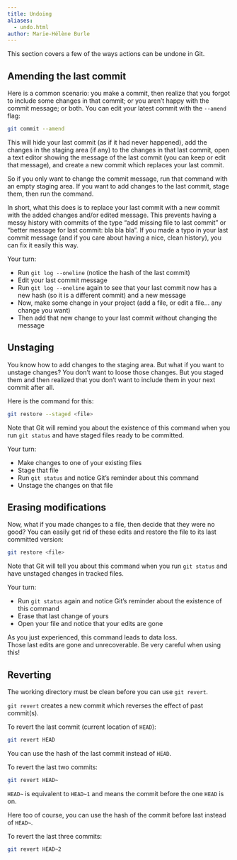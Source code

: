 ```yaml
---
title: Undoing
aliases:
  - undo.html
author: Marie-Hélène Burle
---
```


:::{.def}

This section covers a few of the ways actions can be undone in Git.

:::

## Amending the last commit

Here is a common scenario: you make a commit, then realize that you forgot to include some changes in that commit; or you aren't happy with the commit message; or both. You can edit your latest commit with the `--amend` flag:

```.bash
git commit --amend
```

This will hide your last commit (as if it had never happened), add the changes in the staging area (if any) to the changes in that last commit, open a text editor showing the message of the last commit (you can keep or edit that message), and create a new commit which replaces your last commit.

So if you only want to change the commit message, run that command with an empty staging area. If you want to add changes to the last commit, stage them, then run the command.

In short, what this does is to replace your last commit with a new commit with the added changes and/or edited message. This prevents having a messy history with commits of the type "add missing file to last commit" or "better message for last commit: bla bla bla". If you made a typo in your last commit message (and if you care about having a nice, clean history), you can fix it easily this way.

:::{.exo}

:::{.yourturn}

Your turn:

:::

- Run `git log --oneline` (notice the hash of the last commit)
- Edit your last commit message
- Run `git log --oneline` again to see that your last commit now has a new hash (so it is a different commit) and a new message
- Now, make some change in your project (add a file, or edit a file... any change you want)
- Then add that new change to your last commit without changing the message

:::

## Unstaging

You know how to add changes to the staging area. But what if you want to unstage changes? You don't want to loose those changes. But you staged them and then realized that you don't want to include them in your next commit after all.

Here is the command for this:

```.bash
git restore --staged <file>
```

:::{.note}

Note that Git will remind you about the existence of this command when you run `git status` and have staged files ready to be committed.

:::

:::{.exo}

:::{.yourturn}

Your turn:

:::

- Make changes to one of your existing files
- Stage that file
- Run `git status` and notice Git's reminder about this command
- Unstage the changes on that file

:::

## Erasing modifications

Now, what if you made changes to a file, then decide that they were no good? You can easily get rid of these edits and restore the file to its last committed version:

```.bash
git restore <file>
```

:::{.note}

Note that Git will tell you about this command when you run `git status` and have unstaged changes in tracked files.

:::

:::{.exo}

:::{.yourturn}

Your turn:

:::

- Run `git status` again and notice Git's reminder about the existence of this command
- Erase that last change of yours
- Open your file and notice that your edits are gone

:::

:::{.emph}

As you just experienced, this command leads to data loss. \
Those last edits are gone and unrecoverable. Be very careful when using this!

:::

## Reverting

:::{.note}

The working directory must be clean before you can use `git revert`.

:::

`git revert` creates a new commit which reverses the effect of past commit(s).

:::{.example}

To revert the last commit (current location of `HEAD`):

:::

```.bash
git revert HEAD
```

:::{.note}

You can use the hash of the last commit instead of `HEAD`.

:::

:::{.example}

To revert the last two commits:

:::

```.bash
git revert HEAD~
```

:::{.note}

`HEAD~` is equivalent to `HEAD~1` and means the commit before the one `HEAD` is on.

Here too of course, you can use the hash of the commit before last instead of `HEAD~`.

:::

:::{.example}

To revert the last three commits:

:::

```.bash
git revert HEAD~2
```
